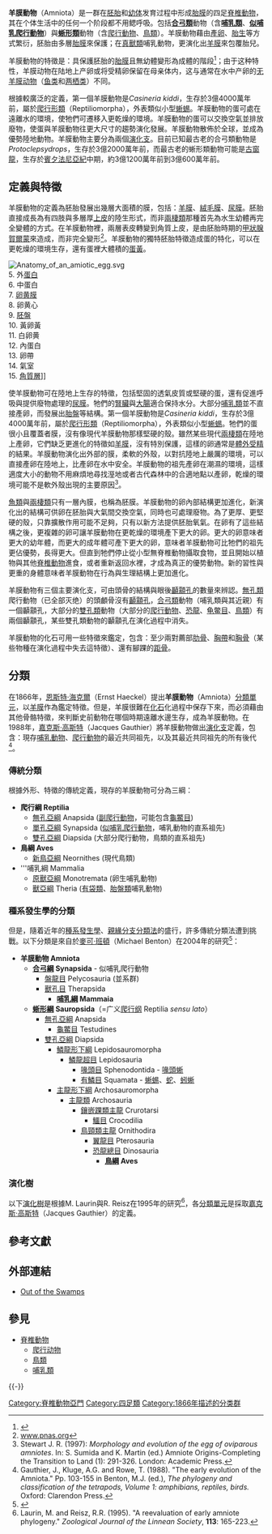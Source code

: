 {{Automatic taxobox 
| taxon =Amniota
| display_parents=2
|fossil_range = {{fossil range|312|0|earliest=340}}[[石炭紀|石炭紀]]到現代
|image = Tortoise-Hatchling.jpg
|image_width = 250px
|image_caption = 羊膜动物（仔龟）破壳而出
|authority = [[恩斯特·海克爾|Haeckel]], 1866
|subdivision_ranks = [[演化支|演化支]]
|subdivision = 
* [[合弓綱|合弓綱]] Synapsida
* [[蜥形綱|蜥形綱]] Sauropsida<br>（=廣義[[爬行纲|爬行纲]] Reptilia）
}}

'''羊膜動物'''（Amniota）是一群在[[胚胎|胚胎]]和[[幼体|幼体]]发育过程中形成[[胎膜|胎膜]]的四足[[脊椎動物|脊椎動物]]，其在个体生活中的任何一个阶段都不用鳃呼吸。包括'''[[合弓類|合弓類]]'''動物（含'''[[哺乳類|哺乳類]]'''、'''[[似哺乳爬行動物|似哺乳爬行動物]]'''）與'''[[蜥形類|蜥形類]]'''動物（含[[爬行動物|爬行動物]]、[[鳥類|鳥類]]）。羊膜動物藉由[[產卵|產卵]]、[[胎生|胎生]]等方式繁衍，胚胎由多層[[胎膜|胎膜]]來保護；在[[真獸類|真獸類]]哺乳動物，更演化出[[羊膜|羊膜]]來包覆胎兒。

羊膜動物的特徵是：具保護胚胎的[[胎膜|胎膜]]且無幼體變形為成體的階段<ref name=VertPal>{{cite book |author= Benton, Michael J.|year=1997 |title = Vertebrate Palaeontology |publisher= Chapman & Hall |location=London |pages= 105–109 |isbn= 0-412-73810-4}}</ref>；由于这种特性，羊膜动物在陆地上产卵或将受精卵保留在母亲体内，这与通常在水中产卵的[[无羊膜动物|无羊膜动物]]（[[鱼类|鱼类]]和[[两栖类|两栖类]]）不同。

根據較廣泛的定義，第一個羊膜動物是''Casineria kiddi''，生存於3億4000萬年前，屬於[[爬行形類|爬行形類]]（Reptiliomorpha），外表類似小型[[蜥蜴|蜥蜴]]。羊膜動物的蛋可處在遠離水的環境，使牠們可遷移入更乾燥的環境。羊膜動物的蛋可以交換空氣並排放廢物，使蛋與羊膜動物往更大尺寸的趨勢演化發展。羊膜動物散佈於全球，並成為優勢陸地動物。羊膜動物主要分為兩個[[演化支|演化支]]。目前已知最古老的合弓類動物是''Protoclepsydrops''，生存於3億2000萬年前，而最古老的蜥形類動物可能是[[古窗龍|古窗龍]]，生存於[[賓夕法尼亞紀|賓夕法尼亞紀]]中期，約3億1200萬年前到3億600萬年前。

== 定義與特徵 ==
羊膜動物的定義為胚胎發展出幾層大面積的膜，包括：[[羊膜|羊膜]]、[[絨毛膜|絨毛膜]]、[[尿膜|尿膜]]。胚胎直接成長為有四肢與多層厚[[上皮|上皮]]的陸生形式，而非[[兩棲類|兩棲類]]那種首先為水生幼體再完全變體的方式。在羊膜動物裡，兩層表皮轉變到角質上皮，是由胚胎時期的[[甲狀腺|甲狀腺]][[賀爾蒙|賀爾蒙]]來造成，而非完全變形<ref>[http://www.pnas.org/cgi/content/full/100/4/1769 www.pnas.org]</ref>。羊膜動物的獨特胚胎特徵造成蛋的特化，可以在更乾燥的環境生存，還有蛋裡大體積的[[蛋黃|蛋黃]]。

[[File:Anatomy_of_an_amiotic_egg.svg|thumb]]<br /> 5. 外[[蛋白|蛋白]]<br /> 6. 中蛋白<br /> 7. [[卵黄膜|卵黄膜]]<br /> 8. 卵黄心<br /> 9. [[胚盤|胚盤]]<br />10. 黃卵黃<br />11. 白卵黄<br />12. 內蛋白<br />13. 卵帶<br />14. 氣室<br />15. [[角質層|角質層]]]]

使羊膜動物可在陸地上生存的特徵，包括堅固的透氣皮質或堅硬的蛋，還有促進呼吸與提供廢物處理的[[尿膜|尿膜]]。牠們的[[腎臟|腎臟]]與[[大腸|大腸]]適合保持水分。大部分[[哺乳類|哺乳類]]並不直接產卵，而發展出[[胎盤|胎盤]]等結構。第一個羊膜動物是''Casineria kiddi''，生存於3億4000萬年前，屬於[[爬行形類|爬行形類]]（Reptiliomorpha），外表類似小型[[蜥蜴|蜥蜴]]。牠們的蛋很小且覆蓋者膜，沒有像現代羊膜動物那樣堅硬的殼。雖然某些現代[[兩棲類|兩棲類]]在陸地上產卵，它們缺乏更進化的特徵如[[羊膜|羊膜]]，沒有特別保護，這樣的卵通常是[[體外受精|體外受精]]的結果。羊膜動物演化出外部的膜，柔軟的外殼，以對抗陸地上嚴厲的環境，可以直接產卵在陸地上，比產卵在水中安全。羊膜動物的祖先產卵在潮濕的環境，這樣適度大小的動物不用麻煩地尋找溼地或者古代森林中的合適地點以產卵，乾燥的環境可能不是軟外殼出現的主要原因<ref>Stewart J. R. (1997): ''Morphology and evolution of the egg of oviparous amniotes''. In: S. Sumida and K. Martin (ed.) Amniote Origins-Completing the Transition to Land (1): 291-326. London: Academic Press.</ref>。

[[魚類|魚類]]與[[兩棲類|兩棲類]]只有一層內膜，也稱為胚膜。羊膜動物的卵內部結構更加進化，新演化出的結構可供卵在胚胎與大氣間交換空氣，同時也可處理廢物。為了更厚、更堅硬的殼，只靠擴散作用可能不足夠，只有以新方法提供胚胎氧氣。在卵有了這些結構之後，更複雜的卵可讓羊膜動物在更乾燥的環境產下更大的卵。更大的卵意味者更大的幼年體，而更大的成年體可產下更大的卵，意味者羊膜動物可比牠們的祖先更佔優勢，長得更大。但直到牠們停止從小型無脊椎動物攝取食物，並且開始以植物與其他[[脊椎動物|脊椎動物]]進食，或者重新返回水裡，才成為真正的優势動物。新的習性與更重的身體意味者羊膜動物在行為與生理結構上更加進化。

羊膜動物有三個主要演化支，可由頭骨的結構與眼後[[顳顬孔|顳顬孔]]的數量來辨認。[[無孔類|無孔類]]爬行動物（已全部灭绝）的頭顱骨沒有[[顳顬孔|顳顬孔]]，[[合弓類|合弓類]]動物（哺乳類與其近親）有一個顳顬孔，大部分的[[雙孔亞綱|雙孔類]]動物（大部分的[[爬行動物|爬行動物]]、[[恐龍|恐龍]]、[[龟鳖目|龟鳖目]]、[[鳥類|鳥類]]）有兩個顳顬孔，某些雙孔類動物的顳顬孔在演化過程中消失。

羊膜動物的化石可用一些特徵來鑑定，包含：至少兩對薦部[[肋骨|肋骨]]、[[胸帶|胸帶]]和[[胸骨|胸骨]]（某些物種在演化過程中失去這特徵）、還有腳踝的[[距骨|距骨]]。

== 分類 ==
在1866年，[[恩斯特·海克爾|恩斯特·海克爾]]（Ernst Haeckel）提出'''羊膜動物'''（Amniota）[[分類單元|分類單元]]，以[[羊膜|羊膜]]作為鑑定特徵。但是，羊膜很難在[[化石|化石]]化過程中保存下來，而必須藉由其他骨骼特徵，來判斷史前動物在哪個時期遠離水邊生存，成為羊膜動物。在1988年，[[嘉克斯·高斯特|嘉克斯·高斯特]]（Jacques Gauthier）將羊膜動物做出[[演化支|演化支]]定義，包含：現存[[哺乳動物|哺乳動物]]、[[爬行動物|爬行動物]]的最近共同祖先，以及其最近共同祖先的所有後代<ref name="gauthieretal1988">Gauthier, J., Kluge, A.G. and Rowe, T. (1988). "The early evolution of the Amniota." Pp. 103-155 in Benton, M.J. (ed.), ''The phylogeny and classification of the tetrapods, Volume 1: amphibians, reptiles, birds.'' Oxford: Clarendon Press.</ref>。

=== 傳統分類 ===
根據外形、特徵的傳統定義，現存的羊膜動物可分為三綱：
* '''爬行綱  Reptilia'''
** [[無孔亞綱|無孔亞綱]] Anapsida ([[副爬行動物|副爬行動物]]，可能包含[[龜鱉目|龜鱉目]])
** [[單孔亞綱|單孔亞綱]] Synapsida ([[似哺乳爬行動物|似哺乳爬行動物]]，哺乳動物的直系祖先)
** [[雙孔亞綱|雙孔亞綱]] Diapsida (大部分爬行動物，鳥類的直系祖先)
* '''鳥綱 Aves'''
** [[新鳥亞綱|新鳥亞綱]] Neornithes (現代鳥類)
* '''哺乳綱 Mammalia
** [[原獸亞綱|原獸亞綱]] Monotremata (卵生哺乳動物)
** [[獸亞綱|獸亞綱]] Theria ([[有袋類|有袋類]]、[[胎盤類|胎盤類]]哺乳動物)

=== 種系發生學的分類 ===
但是，隨着近年的[[種系發生學|種系發生學]]、[[親緣分支分類法|親緣分支分類法]]的盛行，許多傳統分類法遭到挑戰。以下分類是來自於[[麥可·班頓|麥可·班頓]]（Michael Benton）在2004年的研究<ref name=MJB00>{{cite book|author=Benton, M.J.|year=2004|title=Vertebrate Paleontology|publisher=Blackwell Publishers|pages=xii-452|isbn=0-632-05614-2|nopp=true}}</ref>：

* '''羊膜動物 Amniota'''
** '''[[合弓綱|合弓綱]] Synapsida''' - 似哺乳爬行動物
*** [[盤龍目|盤龍目]] Pelycosauria (並系群)
*** [[獸孔目|獸孔目]] Therapsida
**** '''[[哺乳綱|哺乳綱]] Mammaia'''
** '''[[蜥形綱|蜥形綱]] Sauropsida'''（=广义[[爬行纲|爬行纲]] Reptilia ''sensu lato''）
*** [[無孔亞綱|無孔亞綱]] Anapsida
**** [[龜鱉目|龜鱉目]] Testudines
*** [[雙孔亞綱|雙孔亞綱]] Diapsida
**** [[鱗龍形下綱|鱗龍形下綱]] Lepidosauromorpha
***** [[鱗龍超目|鱗龍超目]] Lepidosauria
****** [[喙頭目|喙頭目]] Sphenodontida - [[喙頭蜥|喙頭蜥]]
****** [[有鱗目|有鱗目]] Squamata - [[蜥蜴|蜥蜴]]、[[蛇|蛇]]、[[蚓蜥|蚓蜥]]
**** [[主龍形下綱|主龍形下綱]] Archosauromorpha
***** [[主龍類|主龍類]] Archosauria
****** [[鑲嵌踝類主龍|鑲嵌踝類主龍]] Crurotarsi
******* [[鱷目|鱷目]] Crocodilia
****** [[鳥頸類主龍|鳥頸類主龍]] Ornithodira
******* [[翼龍目|翼龍目]] Pterosauria
******* [[恐龍總目|恐龍總目]] Dinosauria
******** '''[[鳥綱|鳥綱]] Aves'''

=== 演化樹 ===
以下[[演化樹|演化樹]]是根據M. Laurin與R. Reisz在1995年的研究<ref name="laurin&reisz1995">Laurin, M. and Reisz, R.R. (1995). "A reevaluation of early amniote phylogeny." ''Zoological Journal of the Linnean Society'', '''113''': 165-223.</ref>，各[[分類單元|分類單元]]是採取[[嘉克斯·高斯特|嘉克斯·高斯特]]（Jacques Gauthier）的定義。

{{clade| style=font-size:100%;line-height:80%
 |label1='''[[爬行形类|爬行形类]]'''
  |1={{clade
   |1={{extinct}}[[阔齿龙目|阔齿龙目]][[File:Diadectes1DB_(flipped).jpg|80 px]]
  |label2='''羊膜動物'''
  |2={{clade
   |1=[[合弓綱|合弓綱]][[File:Ruskea_rotta.png|80 px]]
   |label2=[[蜥形纲|蜥形纲]]
   |2={{clade
      |1={{extinct}}[[中龙科|中龙科]][[File:Mesosaurus_BW_flipped.jpg|80 px]]
      |label2=[[爬行綱|爬行綱]]
      |2={{clade
         |label1=[[副爬行動物|副爬行動物]]
         |1={{clade
            |1={{extinct}}[[米勒古蜥科|米勒古蜥科]][[File:Milleretta_BW_flipped.jpg|80 px]]
            |label2=<span style="color:white;">unnamed</span>
              |2={{clade
                 |1={{extinct}}[[鋸齒龍類|鋸齒龍類]][[File:Scutosaurus_BW_flipped.jpg|80px]]
                 |label2=<span style="color:white;">unnamed</span>
                 |2={{clade
                    |1={{extinct}}[[前稜蜥超科|前稜蜥超科]][[File:RhipaeosaurusDB12_flipped.jpg|80px]]
                    |2=[[龜鱉目|龜鱉目]][[File:Psammobates_geometricus_1872_white_background.jpg|80px]]
                     }}
                 }}
             }}
      |label2=[[真爬行動物|真爬行動物]]
      |2={{clade
         |1={{extinct}}[[大鼻龍科|大鼻龍科]][[File:Labidosaurus_flipped.jpg|80px]]
         |label2=[[盧默龍類|盧默龍類]]
         |2={{clade
            |1={{extinct}}[[原古蜥科|原古蜥科]][[File:Protorothyris.jpg|70px]]
            |2=[[雙孔亞綱|雙孔亞綱]]（[[蜥蜴|蜥蜴]]、[[蛇|蛇]]、[[鳄目|鳄目]]、[[鳥類|鳥類]]）[[File:Zoology_of_Egypt_(1898)_(Varanus_griseus).png|80px]]
            }}
         }}
      }}
   }}
}}
}}
}}

== 參考文獻 ==
{{Reflist|2}}

== 外部連結 ==
* [http://www.sciencenews.org/pages/sn_arc99/5_22_99/bob1.htm Out of the Swamps]

== 參見 ==
* [[脊椎動物|脊椎動物]]
** [[爬行动物|爬行动物]]
** [[鳥類|鳥類]]
** [[哺乳類|哺乳類]]

{{-}}
{{四足類}}
{{脊索動物}}
{{Taxonbar}}

[[Category:脊椎動物亞門|Category:脊椎動物亞門]]
[[Category:四足類|Category:四足類]]
[[Category:1866年描述的分类群|Category:1866年描述的分类群]]